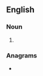 ==English==

===Noun===
{{head|en|noun form}}

# {{plural of|niggler|lang=en}}

===Anagrams===
* {{anagrams|en|a=eggilnrs|Gerlings|sniggler}}